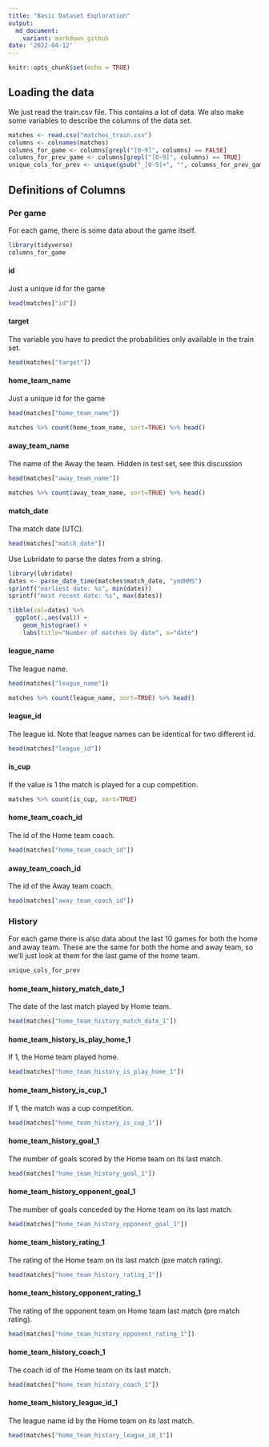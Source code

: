 ```yaml
---
title: "Basic Dataset Exploration"
output: 
  md_document:
    variant: markdown_github
date: '2022-04-12'
---
```


```r
knitr::opts_chunk$set(echo = TRUE)
```

## Loading the data

We just read the train.csv file. This contains a lot of data. We also make some variables to describe the columns of the data set.

```r
matches <- read.csv("matches_train.csv")
columns <- colnames(matches)
columns_for_game <- columns[grepl("[0-9]", columns) == FALSE]
columns_for_prev_game <- columns[grepl("[0-9]", columns) == TRUE]
unique_cols_for_prev <- unique(gsub("_[0-9]+", "", columns_for_prev_game))
```


## Definitions of Columns

### Per game
For each game, there is some data about the game itself. 

```r
library(tidyverse)
columns_for_game
```

#### id

Just a unique id for the game
```r
head(matches["id"])
```
#### target

The variable you have to predict the probabilities only available in the train set.
```r
head(matches["target"])
```

#### home_team_name

Just a unique id for the game
```r
head(matches["home_team_name"])
```
```r
matches %>% count(home_team_name, sort=TRUE) %>% head()
```


#### away_team_name

The name of the Away the team. Hidden in test set, see this discussion
```r
head(matches["away_team_name"])
```
```r
matches %>% count(away_team_name, sort=TRUE) %>% head()
```

#### match_date

The match date (UTC).
```r
head(matches["match_date"])
```
Use Lubridate to parse the dates from a string.
```r
library(lubridate)
dates <- parse_date_time(matches$match_date, "ymdHMS")
sprintf("earliest date: %s", min(dates))
sprintf("most recent date: %s", max(dates))
```

```r
tibble(val=dates) %>%
  ggplot(.,aes(val)) +
    geom_histogram() +
    labs(title="Number of matches by date", x="date")
```

#### league_name

The league name.
```r
head(matches["league_name"])
```

```r
matches %>% count(league_name, sort=TRUE) %>% head()
```

#### league_id

The league id. Note that league names can be identical for two different id.
```r
head(matches["league_id"])
```
#### is_cup

If the value is 1 the match is played for a cup competition.

```r
matches %>% count(is_cup, sort=TRUE)
```

#### home_team_coach_id

The id of the Home team coach.
```r
head(matches["home_team_coach_id"])
```
#### away_team_coach_id

The id of the Away team coach.
```r
head(matches["away_team_coach_id"])
```

### History 

For each game there is also data about the last 10 games for both the home and away team. These are the same for both the home and away team, so we'll just look at them for the last game of the home team.
```r
unique_cols_for_prev
```


#### home_team_history_match_date_1

The date of the last match played by Home team.
```r
head(matches["home_team_history_match_date_1"])
```
#### home_team_history_is_play_home_1

If 1, the Home team played home.
```r
head(matches["home_team_history_is_play_home_1"])
```

#### home_team_history_is_cup_1

If 1, the match was a cup competition.
```r
head(matches["home_team_history_is_cup_1"])
```

#### home_team_history_goal_1

The number of goals scored by the Home team on its last match.
```r
head(matches["home_team_history_goal_1"])
```

#### home_team_history_opponent_goal_1

The number of goals conceded by the Home team on its last match.
```r
head(matches["home_team_history_opponent_goal_1"])
```

#### home_team_history_rating_1

The rating of the Home team on its last match (pre match rating).
```r
head(matches["home_team_history_rating_1"])
```

#### home_team_history_opponent_rating_1

The rating of the opponent team on Home team last match (pre match rating).
```r
head(matches["home_team_history_opponent_rating_1"])
```

#### home_team_history_coach_1

The coach id of the Home team on its last match.
```r
head(matches["home_team_history_coach_1"])
```

#### home_team_history_league_id_1

The league name id by the Home team on its last match.
```r
head(matches["home_team_history_league_id_1"])
```


